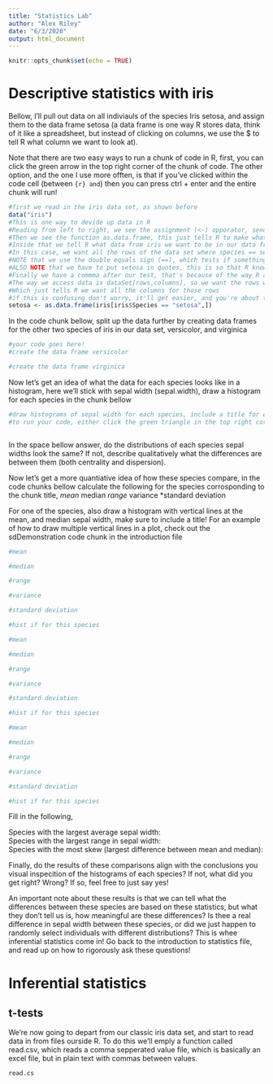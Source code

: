 ```yaml
---
title: "Statistics Lab"
author: "Alex Riley"
date: "6/3/2020"
output: html_document
---
```


```r
knitr::opts_chunk$set(echo = TRUE)
```

# Descriptive statistics with iris

Bellow, I'll pull out data on all indiviauls of the species Iris setosa, and assign them to the data frame setosa (a data frame is one way R stores data, think of it like a spreadsheet, but instead of clicking on columns, we use the $ to tell R what column we want to look at).  

Note that there are two easy ways to run a chunk of code in R, first, you can click the green arrow in the top right corner of the chunk of code. The other option, and the one I use more offten, is that if you've clicked within the code cell (between ```{r} and ```) then you can press ctrl + enter and the entire chunk will run!
```r
#first we read in the iris data set, as shown before
data("iris")
#This is one way to devide up data in R
#Reading from left to right, we see the assignment (<-) opporator, sending the output of our code to the variable setosa
#Then we see the function as.data.frame, this just tells R to make whatever is inside those parentesies into a data frame
#Inside that we tell R what data from iris we want to be in our data frame
#In this case, we want all the rows of the data set where species == setosa
#NOTE that we use the double equals sign (==), which tests if something is equal, the single equals sign (=) in R is the same as the assignment opporator (<-) I just like using a nifty little arrow
#ALSO NOTE that we have to put setosa in quotes, this is so that R knows we're looking talking about a word (string is the official variable type!) as opposed to a variable calles setosa (don't worry too much about this right now, just use quotes in your code bellow!)
#Finally we have a commma after our test, that's because of the way R accesses data in a table or data frame,
#The way we access data is dataSet[rows,columns], so we want the rows where species==setosa, but we leave out specifying columns,
#Which just tells R we want all the columns for those rows
#if this is confusing don't worry, it'll get easier, and you're about to get to practice!
setosa <- as.data.frame(iris[iris$Species == "setosa",])
```

In the code chunk bellow, split up the data further by creating data frames for the other two species of iris in our data set, versicolor, and virginica

```r
#your code goes here!
#create the data frame versicolor

#create the data frame virginica

```

Now let's get an idea of what the data for each species looks like in a histogram, here we'll stick with sepal width (sepal.width), draw a histogram for each species in the chunk bellow

```r
#draw histograms of sepal width for each species, include a title for each, by inclucing main = "hisogram of *species name* sepal width", see the code chunk titled normalData in the introduction_to_stats file for an example 
#to run your code, either click the green triangle in the top right corner of this chunk, or click on your code and hit ctrl+shift+enter



```

In the space bellow answer, do the distributions of each species sepal widths look the same? If not, describe qualitatively what the differences are between them (both centrality and dispersion).




Now let's get a more quantiative idea of how these species compare, in the code chunks bellow calculate the following for the species corrosponding to the chunk title,
*mean
*median
*range
*variance
*standard deviation

For one of the species, also draw a histogram with vertical lines at the mean, and median sepal width, make sure to include a title! 
For an example of how to draw multiple vertical lines in a plot, check out the sdDemonstration code chunk in the introduction file

```r
#mean

#median

#range

#variance

#standard deviation

#hist if for this species

```

```r
#mean

#median

#range

#variance

#standard deviation

#hist if for this species

```

```r
#mean

#median

#range

#variance

#standard deviation

#hist if for this species

```

Fill in the following,

Species with the largest average sepal width:  
Species with the largest range in sepal width:  
Species with the most skew (largest difference between mean and median):  

Finally, do the results of these comparisons align with the conclusions you visual inspecition of the histograms of each species? If not, what did you get right? Wrong? If so, feel free to just say yes!  


An important note about these results is that we can tell what the differences between these species are based on these statistics, but what they don't tell us is, how meaningful are these differences? Is thee a real difference in sepal width between these species, or did we just happen to randomly select individuals with different distributions? This is whee inferential statistics come in! Go back to the introduction to statistics file, and read up on how to rigorously ask these questions!

# Inferential statistics

## t-tests
We're now going to depart from our classic iris data set, and start to read data in from files ourside R. To do this we'll emply a function called read.csv, which reads a comma sepperated value file, which is basically an excel file, but in plain text with commas between values.

```r
read.cs
```

